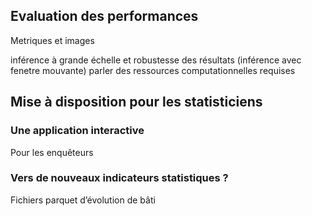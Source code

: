 ## Evaluation des performances <!-- Raya -->

Metriques et images

inférence à grande échelle et robustesse des résultats (inférence avec fenetre mouvante)
parler des ressources computationnelles requises

## Mise à disposition pour les statisticiens <!-- Thomas -->

### Une application interactive

Pour les enquêteurs

### Vers de nouveaux indicateurs statistiques ?

Fichiers parquet d'évolution de bâti
